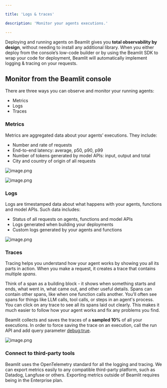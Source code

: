 ```yaml
---

title: 'Logs & traces'

description: 'Monitor your agents executions.'

---
```


Deploying and running agents on Beamlit gives you **total observability by design**, without needing to install any additional library. When you either deploy from the console’s low-code builder or by using the Beamlit SDK to wrap your code for deployment, Beamlit will automatically implement logging & tracing on your requests.

## **Monitor from the Beamlit console**

There are three ways you can observe and monitor your running agents:

- Metrics
- Logs
- Traces

### **Metrics**

Metrics are aggregated data about your agents’ executions. They include:

- Number and rate of requests
- End-to-end latency: average, p50, p90, p99
- Number of tokens generated by model APIs: input, output and total
- City and country of origin of all requests

![image.png](Traces/image.png)

![image.png](Traces/image%201.png)

### **Logs**

Logs are timestamped data about what happens with your agents, functions and model APIs. Such data includes:

- Status of all requests on agents, functions and model APIs
- Logs generated when building your deployments
- Custom logs generated by your agents and functions

![image.png](Traces/image%202.png)

### **Traces**

Tracing helps you understand how your agent works by showing you all its parts in action. When you make a request, it creates a trace that contains multiple *spans*.

Think of a span as a building block - it shows when something starts and ends, what went in, what came out, and other useful details. Spans can contain other spans, like when one function calls another. You'll often see spans for things like LLM calls, tool calls, or steps in an agent's process. You can click on any trace to see all its spans laid out clearly. This makes it much easier to follow how your agent works and fix any problems you find.

Beamlit collects and saves the traces of a **sampled 10%** of all your executions. In order to force saving the trace on an execution, call the run API and add query parameter <debug:true>.

![image.png](../../Teamspace%20Home/Writing%20Zone/Introducing%20LLM%20traces/image.png)

### **Connect to third-party tools**

Beamlit uses the OpenTelemetry standard for all the logging and tracing. We can export metrics easily to any compatible third-party platform, such as Datadog, Langfuse or others. Exporting metrics outside of Beamlit requires being in the Enterprise plan.